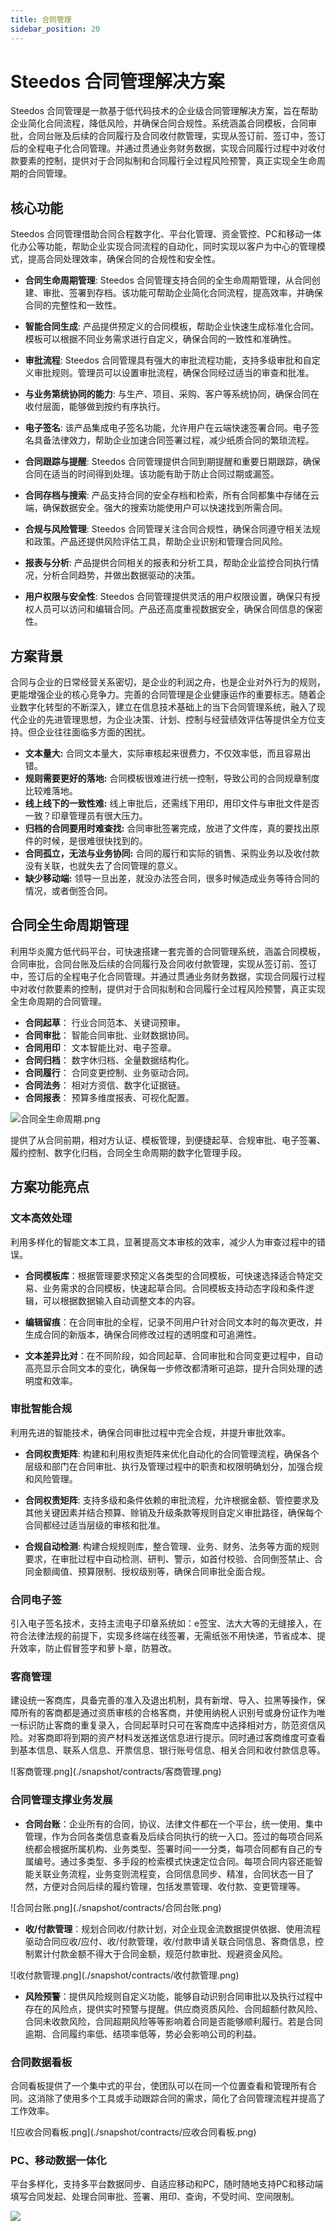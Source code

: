 ```yaml
---
title: 合同管理
sidebar_position: 20
---
```


# Steedos 合同管理解决方案

Steedos 合同管理是一款基于低代码技术的企业级合同管理解决方案，旨在帮助企业简化合同流程，降低风险，并确保合同合规性。系统涵盖合同模板，合同审批，合同台账及后续的合同履行及合同收付款管理，实现从签订前、签订中，签订后的全程电子化合同管理。并通过贯通业务财务数据，实现合同履行过程中对收付款要素的控制，提供对于合同拟制和合同履行全过程风险预警，真正实现全生命周期的合同管理。

## 核心功能

Steedos 合同管理借助合同合程数字化、平台化管理、资金管控、PC和移动一体化办公等功能，帮助企业实现合同流程的自动化，同时实现以客户为中心的管理模式，提高合同处理效率，确保合同的合规性和安全性。

- **合同生命周期管理**:
Steedos 合同管理支持合同的全生命周期管理，从合同创建、审批、签署到存档。该功能可帮助企业简化合同流程，提高效率，并确保合同的完整性和一致性。

- **智能合同生成**:
产品提供预定义的合同模板，帮助企业快速生成标准化合同。模板可以根据不同业务需求进行自定义，确保合同的一致性和准确性。

- **审批流程**:
Steedos 合同管理具有强大的审批流程功能，支持多级审批和自定义审批规则。管理员可以设置审批流程，确保合同经过适当的审查和批准。

- **与业务第统协同的能力**:
与生产、项目、采购、客户等系统协同，确保合同在收付层面，能够做到按约有序执行。

- **电子签名**:
该产品集成电子签名功能，允许用户在云端快速签署合同。电子签名具备法律效力，帮助企业加速合同签署过程，减少纸质合同的繁琐流程。

- **合同跟踪与提醒**:
Steedos 合同管理提供合同到期提醒和重要日期跟踪，确保合同在适当的时间得到处理。该功能有助于防止合同过期或漏签。

- **合同存档与搜索**:
产品支持合同的安全存档和检索，所有合同都集中存储在云端，确保数据安全。强大的搜索功能使用户可以快速找到所需合同。

- **合规与风险管理**:
Steedos 合同管理关注合同合规性，确保合同遵守相关法规和政策。产品还提供风险评估工具，帮助企业识别和管理合同风险。

- **报表与分析**:
产品提供合同相关的报表和分析工具，帮助企业监控合同执行情况，分析合同趋势，并做出数据驱动的决策。

- **用户权限与安全性**:
Steedos 合同管理提供灵活的用户权限设置，确保只有授权人员可以访问和编辑合同。产品还高度重视数据安全，确保合同信息的保密性。


## 方案背景

合同与企业的日常经营关系密切，是企业的利润之舟，也是企业对外行为的规则，更能增强企业的核心竞争力。完善的合同管理是企业健康运作的重要标志。随着企业数字化转型的不断深入，建立在信息技术基础上的当下合同管理系统，融入了现代企业的先进管理思想，为企业决策、计划、控制与经营绩效评估等提供全方位支持。但企业往往面临多方面的困扰。

* **文本量大:** 合同文本量大，实际审核起来很费力，不仅效率低，而且容易出错。
* **规则需要更好的落地:** 合同模板很难进行统一控制，导致公司的合同规章制度比较难落地。
* **线上线下的一致性难:** 线上审批后，还需线下用印，用印文件与审批文件是否一致？印章管理员有很大压力。
* **归档的合同要用时难查找:** 合同审批签署完成，放进了文件库，真的要找出原件的时候，是很难很快找到的。
* **合同孤立，无法与业务协同:** 合同的履行和实际的销售、采购业务以及收付款没有关联，也就失去了合同管理的意义。
* **缺少移动端:** 领导一旦出差，就没办法签合同，很多时候造成业务等待合同的情况，或者倒签合同。

## 合同全生命周期管理

利用华炎魔方低代码平台，可快速搭建一套完善的合同管理系统，涵盖合同模板，合同审批，合同台账及后续的合同履行及合同收付款管理，实现从签订前、签订中，签订后的全程电子化合同管理。并通过贯通业务财务数据，实现合同履行过程中对收付款要素的控制，提供对于合同拟制和合同履行全过程风险预警，真正实现全生命周期的合同管理。

- **合同起草**：
行业合同范本、关键词预审。
- **合同审批**：
智能合同审批、业财数据协同。
- **合同用印**：
文本智能比对、电子签章。
- **合同归档**：
数字休归档、全量数据结构化。
- **合同履行**：
合同变更控制、业务驱动合同。
- **合同法务**：
相对方资信、数字化证据链。
- **合同报表**：
预算多维度报表、可视化配置。

![合同全生命周期.png](./snapshot/contracts/合同全生命周期.png)

提供了从合同前期，相对方认证、模板管理，到便捷起草、合规审批、电子签署、履约控制、数字化归档，合同全生命周期的数字化管理手段。

## 方案功能亮点

### 文本高效处理

利用多样化的智能文本工具，显著提高文本审核的效率，减少人为审查过程中的错误。


- **合同模板库**：根据管理要求预定义各类型的合同模板，可快速选择适合特定交易、业务需求的合同模板，快速起草合同。合同模板支持动态字段和条件逻辑，可以根据数据输入自动调整文本的内容。

- **编辑留痕**：在合同审批的全程，记录不同用户针对合同文本时的每次更改，并生成合同的新版本，确保合同修改过程的透明度和可追溯性。

- **文本差异比对**：在不同阶段，如合同起草、合同审批和合同变更过程中，自动高亮显示合同文本的变化，确保每一步修改都清晰可追踪，提升合同处理的透明度和效率。


### 审批智能合规

利用先进的智能技术，确保合同审批过程中完全合规，并提升审批效率。

- **合同权责矩阵**: 构建和利用权责矩阵来优化自动化的合同管理流程，确保各个层级和部门在合同审批、执行及管理过程中的职责和权限明确划分，加强合规和风险管理。

- **合同权责矩阵**: 支持多级和条件依赖的审批流程，允许根据金额、管控要求及其他关键因素并结合预算、赊销及升级条款等规则自定义审批路径，确保每个合同都经过适当层级的审核和批准。

- **合规自动检测**: 构建合规规则库，整合管理、业务、财务、法务等方面的规则要求，在审批过程中自动检测、研判、警示，如首付校验、合同倒签禁止、合同金额阈值、预算限制、授权级别等，确保合同审批全面合规。


### 合同电子签

引入电子签名技术，支持主流电子印章系统如：e签宝、法大大等的无缝接入，在符合法律法规的前提下，实现多终端在线签署，无需纸张不用快递，节省成本、提升效率，防止假冒签字和萝卜章，防篡改。

### 客商管理

建设统一客商库，具备完善的准入及退出机制，具有新增、导入、拉黑等操作，保障所有的客商都是通过资质审核的合格客商，并使用纳税人识别号或身份证作为唯一标识防止客商的重复录入，合同起草时只可在客商库中选择相对方，防范资信风险。对客商即将到期的资产材料发送推送信息进行提示。同时通过客商维度可查看到基本信息、联系人信息、开票信息、银行账号信息、相关合同和收付款信息等。

<div class="rounded-2xl border overflow-hidden shadow">
![客商管理.png](./snapshot/contracts/客商管理.png)
</div>

### 合同管理支撑业务发展

- **合同台账**：企业所有的合同，协议、法律文件都在一个平台，统一使用、集中管理，作为合同各类信息查看及后续合同执行的统一入口。签过的每项合同系统都会根据所属机构、业务类型、签署时间一一分类，每项合同都有自己的专属编号。通过多类型、多手段的检索模式快速定位合同。每项合同内容还能智能关联业务流程，业务变则流程变，合同信息同步、精准，合同状态一目了然，方便对合同后续的履约管理，包括发票管理、收付款、变更管理等。

<div class="rounded-2xl border overflow-hidden shadow">
![合同台账.png](./snapshot/contracts/合同台账.png)
</div>


- **收/付款管理**：规划合同收/付款计划，对企业现金流数据提供依据、使用流程驱动合同应收/应付、收/付款管理，收/付款申请关联合同信息、客商信息，控制累计付款金额不得大于合同金额，规范付款审批、规避资金风险。

<div class="rounded-2xl border overflow-hidden shadow">
![收付款管理.png](./snapshot/contracts/收付款管理.png)
</div>

- **风险预警**：提供风险规则自定义功能，能够自动识别合同审批以及执行过程中存在的风险点，提供实时预警与提醒。供应商资质风险、合同超额付款风险、合同未收款风险，合同超期风险等等影响着合同是否能够顺利履行。若是合同逾期、合同履约率低、结项率低等，势必会影响公司的利益。

### 合同数据看板

合同看板提供了一个集中式的平台，使团队可以在同一个位置查看和管理所有合同。这消除了使用多个工具或手动跟踪合同的需求，简化了合同管理流程并提高了工作效率。

<div class="rounded-2xl border overflow-hidden shadow">
![应收合同看板.png](./snapshot/contracts/应收合同看板.png)
</div>

### PC、移动数据一体化

平台多样化，支持多平台数据同步、自适应移动和PC，随时随地支持PC和移动端填写合同发起、处理合同审批、签署、用印、查询，不受时间、空间限制。

   ![](https://console.steedos.cn/api/files/images/fuQZCBycpDNMZ28Xx)